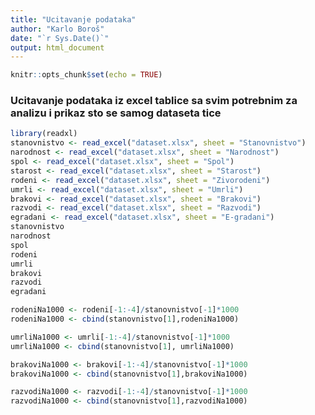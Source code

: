 ```yaml
---
title: "Ucitavanje podataka"
author: "Karlo Boroš"
date: "`r Sys.Date()`"
output: html_document
---
```


```r
knitr::opts_chunk$set(echo = TRUE)
```

### Ucitavanje podataka iz excel tablice sa svim potrebnim za analizu i prikaz sto se samog dataseta tice


```r
library(readxl)
stanovnistvo <- read_excel("dataset.xlsx", sheet = "Stanovnistvo")
narodnost <- read_excel("dataset.xlsx", sheet = "Narodnost")
spol <- read_excel("dataset.xlsx", sheet = "Spol")
starost <- read_excel("dataset.xlsx", sheet = "Starost")
rodeni <- read_excel("dataset.xlsx", sheet = "Zivorodeni")
umrli <- read_excel("dataset.xlsx", sheet = "Umrli")
brakovi <- read_excel("dataset.xlsx", sheet = "Brakovi")
razvodi <- read_excel("dataset.xlsx", sheet = "Razvodi")
egradani <- read_excel("dataset.xlsx", sheet = "E-gradani")
stanovnistvo
narodnost
spol
rodeni
umrli
brakovi
razvodi
egradani

rodeniNa1000 <- rodeni[-1:-4]/stanovnistvo[-1]*1000
rodeniNa1000 <- cbind(stanovnistvo[1],rodeniNa1000)

umrliNa1000 <- umrli[-1:-4]/stanovnistvo[-1]*1000
umrliNa1000 <- cbind(stanovnistvo[1], umrliNa1000)

brakoviNa1000 <- brakovi[-1:-4]/stanovnistvo[-1]*1000
brakoviNa1000 <- cbind(stanovnistvo[1],brakoviNa1000)

razvodiNa1000 <- razvodi[-1:-4]/stanovnistvo[-1]*1000
razvodiNa1000 <- cbind(stanovnistvo[1],razvodiNa1000)
```
